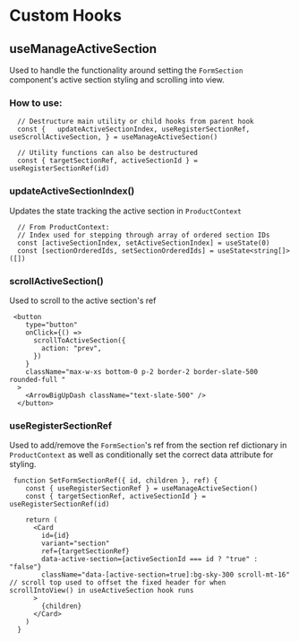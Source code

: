 # Custom Hooks

## useManageActiveSection

Used to handle the functionality around setting the `FormSection` component's active section styling and scrolling into view.

### How to use:

```
  // Destructure main utility or child hooks from parent hook
  const {   updateActiveSectionIndex, useRegisterSectionRef, useScrollActiveSection, } = useManageActiveSection()

  // Utility functions can also be destructured
  const { targetSectionRef, activeSectionId } = useRegisterSectionRef(id)
```

### updateActiveSectionIndex()

Updates the state tracking the active section in `ProductContext`

```
  // From ProductContext:
  // Index used for stepping through array of ordered section IDs
  const [activeSectionIndex, setActiveSectionIndex] = useState(0)
  const [sectionOrderedIds, setSectionOrderedIds] = useState<string[]>([])
```

### scrollActiveSection()

Used to scroll to the active section's ref

```
 <button
    type="button"
    onClick={() =>
      scrollToActiveSection({
        action: "prev",
      })
    }
    className="max-w-xs bottom-0 p-2 border-2 border-slate-500 rounded-full "
  >
    <ArrowBigUpDash className="text-slate-500" />
  </button>
```

### useRegisterSectionRef

Used to add/remove the `FormSection`'s ref from the section ref dictionary in `ProductContext` as well as conditionally set the correct data attribute for styling.

```
 function SetFormSectionRef({ id, children }, ref) {
    const { useRegisterSectionRef } = useManageActiveSection()
    const { targetSectionRef, activeSectionId } = useRegisterSectionRef(id)

    return (
      <Card
        id={id}
        variant="section"
        ref={targetSectionRef}
        data-active-section={activeSectionId === id ? "true" : "false"}
        className="data-[active-section=true]:bg-sky-300 scroll-mt-16" // scroll top used to offset the fixed header for when scrollIntoView() in useActiveSection hook runs
      >
        {children}
      </Card>
    )
  }
```
